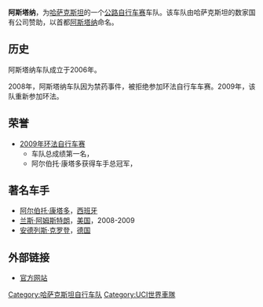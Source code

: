 '''阿斯塔纳'''，为[[哈萨克斯坦|哈萨克斯坦]]的一个[[公路自行车赛|公路自行车赛]]车队。该车队由哈萨克斯坦的数家国有公司赞助，以首都[[阿斯塔纳|阿斯塔纳]]命名。

== 历史 ==
阿斯塔纳车队成立于2006年。

2008年，阿斯塔纳车队因为禁药事件，被拒绝参加环法自行车车赛。2009年，该队重新参加环法。

== 荣誉 ==
* [[2009年环法自行车赛|2009年环法自行车赛]]
** 车队总成绩第一名，
** 阿尔伯托·康塔多获得车手总冠军，

== 著名车手 ==
* [[阿尔伯托·康塔多|阿尔伯托·康塔多]]，[[西班牙|西班牙]]
* [[兰斯·阿姆斯特朗|兰斯·阿姆斯特朗]]，[[美国|美国]]，2008-2009
* [[安德列斯·克罗登|安德列斯·克罗登]]，[[德国|德国]]

== 外部链接 ==
* [http://www.astanaproteam.kz 官方网站] {{Wayback|url=http://www.astanaproteam.kz/ |date=20170521175446 }}

[[Category:哈萨克斯坦自行车队|Category:哈萨克斯坦自行车队]]
[[Category:UCI世界車隊|Category:UCI世界車隊]]